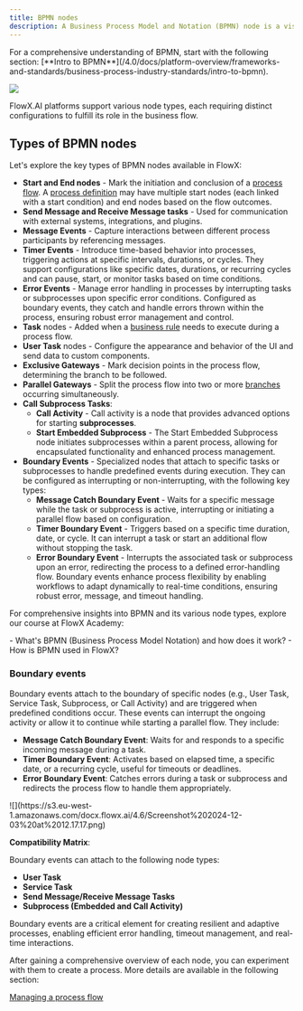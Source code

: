 ```yaml
---
title: BPMN nodes
description: A Business Process Model and Notation (BPMN) node is a visual representation of a point in your process. Nodes are added at specific process points to denote the entrance or transition of a record within the process.
---
```


<Tip>
For a comprehensive understanding of BPMN, start with the following section:
[**Intro to BPMN**](/4.0/docs/platform-overview/frameworks-and-standards/business-process-industry-standards/intro-to-bpmn).
</Tip>


![](https://s3.eu-west-1.amazonaws.com/docx.flowx.ai/release40/BPMN%20nodes.png)


FlowX.AI platforms support various node types, each requiring distinct configurations to fulfill its role in the business flow.

## Types of BPMN nodes

Let's explore the key types of BPMN nodes available in FlowX:

+ **Start and End nodes** - Mark the initiation and conclusion of a [process flow](../../platform-overview/frameworks-and-standards/business-process-industry-standards/intro-to-bpmn). A [process definition](../process/process-definition) may have multiple start nodes (each linked with a start condition) and end nodes based on the flow outcomes.
+ **Send Message and Receive Message tasks** - Used for communication with external systems, integrations, and plugins.
+ **Message Events** - Capture interactions between different process participants by referencing messages.
+ **Timer Events** - Introduce time-based behavior into processes, triggering actions at specific intervals, durations, or cycles. They support configurations like specific dates, durations, or recurring cycles and can pause, start, or monitor tasks based on time conditions.
+ **Error Events** -  Manage error handling in processes by interrupting tasks or subprocesses upon specific error conditions. Configured as boundary events, they catch and handle errors thrown within the process, ensuring robust error management and control.
+ **Task** nodes - Added when a [business rule](../actions/business-rule-action/business-rule-action) needs to execute during a process flow.
+ **User Task** nodes - Configure the appearance and behavior of the UI and send data to custom components.
+ **Exclusive Gateways** - Mark decision points in the process flow, determining the branch to be followed.
+ **Parallel Gateways** - Split the process flow into two or more [branches](../../flowx-designer/managing-a-process-flow/adding-more-flow-branches) occurring simultaneously.
+ **Call Subprocess Tasks**:
    + **Call Activity** - Call activity is a node that provides advanced options for starting **subprocesses**.
    + **Start Embedded Subprocess** - The Start Embedded Subprocess node initiates subprocesses within a parent process, allowing for encapsulated functionality and enhanced process management.
+ **Boundary Events** - Specialized nodes that attach to specific tasks or subprocesses to handle predefined events during execution. They can be configured as interrupting or non-interrupting, with the following key types:
    + **Message Catch Boundary Event** -  Waits for a specific message while the task or subprocess is active, interrupting or initiating a parallel flow based on configuration.
    + **Timer Boundary Event** -  Triggers based on a specific time duration, date, or cycle. It can interrupt a task or start an additional flow without stopping the task.
    + **Error Boundary Event** - Interrupts the associated task or subprocess upon an error, redirecting the process to a defined error-handling flow. Boundary events enhance process flexibility by enabling workflows to adapt dynamically to real-time conditions, ensuring robust error, message, and timeout handling.

For comprehensive insights into BPMN and its various node types, explore our course at FlowX Academy:

<Card title ="BPMN 101" href="https://academy.flowx.ai/explore/bpmn-101" icon ="school">
- What's BPMN (Business Process Model Notation) and how does it work?
- How is BPMN used in FlowX?
</Card>

### Boundary events

Boundary events attach to the boundary of specific nodes (e.g., User Task, Service Task, Subprocess, or Call Activity) and are triggered when predefined conditions occur. These events can interrupt the ongoing activity or allow it to continue while starting a parallel flow. They include:

- **Message Catch Boundary Event**: Waits for and responds to a specific incoming message during a task.
- **Timer Boundary Event**: Activates based on elapsed time, a specific date, or a recurring cycle, useful for timeouts or deadlines.
- **Error Boundary Event**: Catches errors during a task or subprocess and redirects the process flow to handle them appropriately.

<Frame>
![](https://s3.eu-west-1.amazonaws.com/docx.flowx.ai/4.6/Screenshot%202024-12-03%20at%2012.17.17.png)
</Frame>

**Compatibility Matrix**:

Boundary events can attach to the following node types:

- **User Task**
- **Service Task**
- **Send Message/Receive Message Tasks**
- **Subprocess (Embedded and Call Activity)**


Boundary events are a critical element for creating resilient and adaptive processes, enabling efficient error handling, timeout management, and real-time interactions.


After gaining a comprehensive overview of each node, you can experiment with them to create a process. More details are available in the following section:

[Managing a process flow](../../flowx-designer/managing-a-process-flow/)
